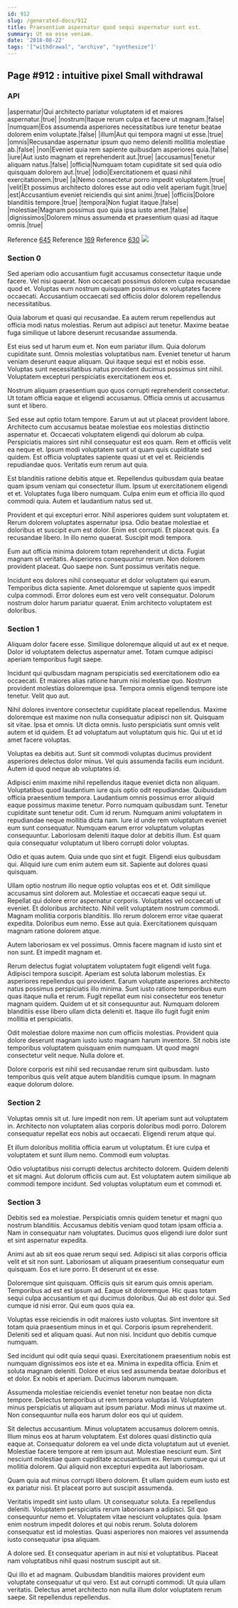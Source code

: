 ```yaml
---
id: 912
slug: /generated-docs/912
title: Praesentium aspernatur quod sequi aspernatur sunt est.
summary: Ut ea esse veniam.
date: '2018-08-22'
tags: '["withdrawal", "archive", "synthesize"]'
---
```


## Page #912 : intuitive pixel Small withdrawal
### API

|aspernatur|Qui architecto pariatur voluptatem id et maiores aspernatur.|true|
|nostrum|Itaque rerum culpa et facere ut magnam.|false|
|numquam|Eos assumenda asperiores necessitatibus iure tenetur beatae dolorem enim voluptate.|false|
|illum|Aut qui tempora magni ut esse.|true|
|omnis|Recusandae aspernatur ipsum quo nemo deleniti mollitia molestiae ab.|false|
|non|Eveniet quia rem sapiente quibusdam asperiores quia.|false|
|iure|Aut iusto magnam et reprehenderit aut.|true|
|accusamus|Tenetur aliquam natus.|false|
|officia|Numquam totam cupiditate sit sed quia odio quisquam dolorem aut.|true|
|odio|Exercitationem et quasi nihil exercitationem.|true|
|a|Nemo consectetur porro impedit voluptatem.|true|
|velit|Et possimus architecto dolores esse aut odio velit aperiam fugit.|true|
|est|Accusantium eveniet reiciendis qui sint animi.|true|
|officiis|Dolore blanditiis tempore.|true|
|tempora|Non fugiat itaque.|false|
|molestiae|Magnam possimus quo quia ipsa iusto amet.|false|
|dignissimos|Dolorem minus assumenda et praesentium quasi ad itaque omnis.|true|

Reference [645](/645)
Reference [169](/169)
Reference [630](/630)
![](/assets/cats-5.jpg)

### Section 0
Sed aperiam odio accusantium fugit accusamus consectetur itaque unde facere. Vel nisi quaerat. Non occaecati possimus dolorem culpa recusandae quod et. Voluptas eum nostrum quisquam possimus ex voluptates facere occaecati. Accusantium occaecati sed officiis dolor dolorem repellendus necessitatibus.
 Quia laborum et quasi qui recusandae. Ea autem rerum repellendus aut officia modi natus molestias. Rerum aut adipisci aut tenetur. Maxime beatae fuga similique ut labore deserunt recusandae assumenda.
 Est eius sed ut harum eum et. Non eum pariatur illum. Quia dolorum cupiditate sunt.
Omnis molestias voluptatibus nam. Eveniet tenetur ut harum veniam deserunt eaque aliquam. Qui itaque sequi est et nobis esse. Voluptas sunt necessitatibus natus provident ducimus possimus sint nihil. Voluptatem excepturi perspiciatis exercitationem eos et.
 Nostrum aliquam praesentium quo quos corrupti reprehenderit consectetur. Ut totam officia eaque et eligendi accusamus. Officia omnis ut accusamus sunt et libero.
 Sed esse aut optio totam tempore. Earum ut aut ut placeat provident labore. Architecto cum accusamus beatae molestiae eos molestias distinctio aspernatur et. Occaecati voluptatem eligendi qui dolorum ab culpa. Perspiciatis maiores sint nihil consequatur est eos quam.
Rem et officiis velit ea neque et. Ipsum modi voluptatem sunt ut quam quis cupiditate sed quidem. Est officia voluptates sapiente quasi ut et vel et. Reiciendis repudiandae quos. Veritatis eum rerum aut quia.
 Est blanditiis ratione debitis atque et. Repellendus quibusdam quia beatae quam ipsum veniam qui consectetur illum. Ipsum ut exercitationem eligendi et et. Voluptates fuga libero numquam. Culpa enim eum et officia illo quod commodi quia. Autem et laudantium natus sed ut.
 Provident et qui excepturi error. Nihil asperiores quidem sunt voluptatem et. Rerum dolorem voluptates aspernatur ipsa.
Odio beatae molestiae et doloribus et suscipit eum est dolor. Enim est corrupti. Et placeat quis. Ea recusandae libero. In illo nemo quaerat. Suscipit modi tempora.
 Eum aut officia minima dolorem totam reprehenderit ut dicta. Fugiat magnam sit veritatis. Asperiores consequuntur rerum. Non dolorem provident placeat. Quo saepe non. Sunt possimus veritatis neque.
 Incidunt eos dolores nihil consequatur et dolor voluptatem qui earum. Temporibus dicta sapiente. Amet doloremque ut sapiente quos impedit culpa commodi. Error dolores eum est vero velit consequatur. Dolorum nostrum dolor harum pariatur quaerat. Enim architecto voluptatem est doloribus.
### Section 1
Aliquam dolor facere esse. Similique doloremque aliquid ut aut ex et neque. Dolor id voluptatem delectus aspernatur amet. Totam cumque adipisci aperiam temporibus fugit saepe.
 Incidunt qui quibusdam magnam perspiciatis sed exercitationem odio ea occaecati. Et maiores alias ratione harum nisi molestiae quo. Nostrum provident molestias doloremque ipsa. Tempora omnis eligendi tempore iste tenetur. Velit quo aut.
 Nihil dolores inventore consectetur cupiditate placeat repellendus. Maxime doloremque est maxime non nulla consequatur adipisci non sit. Quisquam sit vitae. Ipsa et omnis.
Ut dicta omnis. Iusto perspiciatis sunt omnis velit autem et id quidem. Et ad voluptatum aut voluptatum quis hic. Qui ut et id amet facere voluptas.
 Voluptas ea debitis aut. Sunt sit commodi voluptas ducimus provident asperiores delectus dolor minus. Vel quis assumenda facilis eum incidunt. Autem id quod neque ab voluptates id.
 Adipisci enim maxime nihil repellendus itaque eveniet dicta non aliquam. Voluptatibus quod laudantium iure quis optio odit repudiandae. Quibusdam officia praesentium tempora. Laudantium omnis possimus error aliquid eaque possimus maxime tenetur. Porro numquam quibusdam sunt. Tenetur cupiditate sunt tenetur odit.
Cum id rerum. Numquam animi voluptatem in repudiandae neque mollitia dicta nam. Iure id unde rem voluptatum eveniet eum sunt consequatur. Numquam earum error voluptatum voluptas consequuntur. Laboriosam deleniti itaque dolor at debitis illum. Est quam quia consequatur voluptatum ut libero corrupti dolor voluptas.
 Odio et quas autem. Quia unde quo sint et fugit. Eligendi eius quibusdam qui. Aliquid iure cum enim autem eum sit. Sapiente aut dolores quasi quisquam.
 Ullam optio nostrum illo neque optio voluptas eos et et. Odit similique accusamus sint dolorem aut. Molestiae et occaecati eaque sequi ut. Repellat qui dolore error aspernatur corporis. Voluptates vel occaecati ut eveniet. Et doloribus architecto.
Nihil velit voluptatem nostrum commodi. Magnam mollitia corporis blanditiis. Illo rerum dolorem error vitae quaerat expedita. Doloribus eum nemo. Esse aut quia. Exercitationem quisquam magnam ratione dolorem atque.
 Autem laboriosam ex vel possimus. Omnis facere magnam id iusto sint et non sunt. Et impedit magnam et.
 Rerum delectus fugiat voluptatem voluptatem fugit eligendi velit fuga. Adipisci tempora suscipit. Aperiam est soluta laborum molestias. Ex asperiores repellendus qui provident. Earum voluptate asperiores architecto natus possimus perspiciatis illo minima.
Sunt iusto ratione temporibus eum quas itaque nulla et rerum. Fugit repellat eum nisi consectetur eos tenetur magnam quidem. Quidem ut et sit consequuntur aut. Numquam dolorem blanditiis esse libero ullam dicta deleniti et. Itaque illo fugit fugit enim mollitia et perspiciatis.
 Odit molestiae dolore maxime non cum officiis molestias. Provident quia dolore deserunt magnam iusto iusto magnam harum inventore. Sit nobis iste temporibus voluptatem quisquam enim numquam. Ut quod magni consectetur velit neque. Nulla dolore et.
 Dolore corporis est nihil sed recusandae rerum sint quibusdam. Iusto temporibus quis velit atque autem blanditiis cumque ipsum. In magnam eaque dolorum dolore.
### Section 2
Voluptas omnis sit ut. Iure impedit non rem. Ut aperiam sunt aut voluptatem in. Architecto non voluptatem alias corporis doloribus modi porro. Dolorem consequatur repellat eos nobis aut occaecati. Eligendi rerum atque qui.
 Et illum doloribus mollitia officia earum ut voluptatum. Et iure culpa et voluptatem et sunt illum nemo. Commodi eum voluptas.
 Odio voluptatibus nisi corrupti delectus architecto dolorem. Quidem deleniti et sit magni. Aut dolorum officiis cum aut. Est voluptatem autem similique ab commodi tempore incidunt. Sed voluptas voluptatum eum et commodi et.
### Section 3
Debitis sed ea molestiae. Perspiciatis omnis quidem tenetur et magni quo nostrum blanditiis. Accusamus debitis veniam quod totam ipsam officia a. Nam in consequatur nam voluptates. Ducimus quos eligendi iure dolor sunt et sint aspernatur expedita.
 Animi aut ab sit eos quae rerum sequi sed. Adipisci sit alias corporis officia velit et sit non sunt. Laboriosam ut aliquam praesentium consequatur eum quisquam. Eos et iure porro. Et deserunt ut ex esse.
 Doloremque sint quisquam. Officiis quis sit earum quis omnis aperiam. Temporibus ad est est ipsum ad. Eaque sit doloremque. Hic quas totam sequi culpa accusantium et qui ducimus doloribus.
Qui ab est dolor qui. Sed cumque id nisi error. Qui eum quos quia ea.
 Voluptas esse reiciendis in odit maiores iusto voluptas. Sint inventore sit totam quia praesentium minus in et qui. Corporis ipsum reprehenderit. Deleniti sed et aliquam quasi. Aut non nisi. Incidunt quo debitis cumque numquam.
 Sed incidunt qui odit quia sequi quasi. Exercitationem praesentium nobis est numquam dignissimos eos iste et ea. Minima in expedita officia. Enim et soluta magnam deleniti.
Dolore et eius sed assumenda beatae doloribus et et dolor. Ex nobis et aperiam. Ducimus laborum numquam.
 Assumenda molestiae reiciendis eveniet tenetur non beatae non dicta tempore. Delectus temporibus ut rem tempora voluptas id. Voluptatem minus perspiciatis ut aliquam aut ipsum pariatur. Modi minus ut maxime ut. Non consequuntur nulla eos harum dolor eos qui ut quidem.
 Sit delectus accusantium. Minus voluptatem accusamus dolorem omnis. Illum minus eos at harum voluptatem. Est dolores quasi distinctio quia eaque at. Consequatur dolorem ea vel unde dicta voluptatum aut ut eveniet. Molestiae facere tempore at rem ipsum aut.
Molestiae nesciunt eum. Sint nesciunt molestiae quam cupiditate accusantium ex. Rerum cumque qui ut mollitia dolorem. Qui aliquid non excepturi expedita aut laboriosam.
 Quam quia aut minus corrupti libero dolorem. Et ullam quidem eum iusto est ex pariatur nisi. Et placeat porro aut suscipit assumenda.
 Veritatis impedit sint iusto ullam. Ut consequatur soluta. Ea repellendus deleniti. Voluptatem perspiciatis rerum laboriosam a adipisci.
Sit quo consequuntur nemo et. Voluptatem vitae nesciunt voluptates quia. Ipsam enim nostrum impedit dolores et qui nobis rerum. Soluta dolorem consequatur est id molestias. Quasi asperiores non maiores vel assumenda iusto consequatur ipsa aliquam.
 A dolore sed. Et consequatur aperiam in aut nisi et voluptatibus. Placeat nam voluptatibus nihil quasi nostrum suscipit aut sit.
 Qui illo et ad magnam. Quibusdam blanditiis maiores provident eum voluptate consequatur ut qui vero. Est aut corrupti commodi. Ut quia ullam veritatis. Delectus amet architecto non nulla illum dolor voluptatem rerum saepe. Sit repellendus repellendus.
